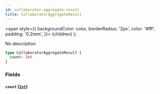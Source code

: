 ```yaml
---
id: collaborator-aggregate-result
title: CollaboratorAggregateResult
---
```


<span
style={{
      backgroundColor: color,
      borderRadius: '2px',
      color: '#fff',
      padding: '0.2rem',
    }}>
{children}
</span>
);

No description

```graphql
type CollaboratorAggregateResult {
  count: Int
}
```

### Fields

#### `count` ([`Int`](/docs/schema/scalars/int))
